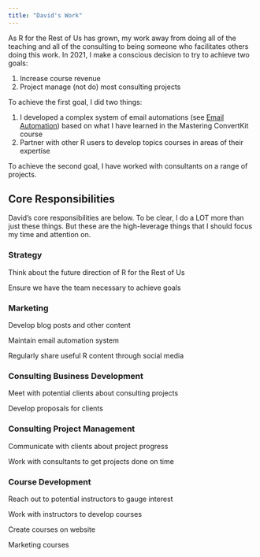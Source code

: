 ```yaml
---
title: "David's Work"
---
```


As R for the Rest of Us has grown, my work away from doing all of the teaching and all of the consulting to being someone who facilitates others doing this work. In 2021, I make a conscious decision to try to achieve two goals:

1. Increase course revenue
2. Project manage (not do) most consulting projects

To achieve the first goal, I did two things: 

1. I developed a complex system of email automations (see [Email Automation](email-automations.html)) based on what I have learned in the Mastering ConvertKit course
2. Partner with other R users to develop topics courses in areas of their expertise

To achieve the second goal, I have worked with consultants on a range of projects. 

## Core Responsibilities

David's core responsibilities are below. To be clear, I do a LOT more than just these things. But these are the high-leverage things that I should focus my time and attention on. 

### Strategy

Think about the future direction of R for the Rest of Us

Ensure we have the team necessary to achieve goals

### Marketing

Develop blog posts and other content

Maintain email automation system

Regularly share useful R content through social media

### Consulting Business Development

Meet with potential clients about consulting projects

Develop proposals for clients

### Consulting Project Management

Communicate with clients about project progress

Work with consultants to get projects done on time

### Course Development

Reach out to potential instructors to gauge interest

Work with instructors to develop courses

Create courses on website

Marketing courses